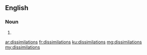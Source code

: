 ==English==

===Noun===
{{head|en|plural}}

# {{plural of|dissimilation|lang=en|nocat=1}}

[[ar:dissimilations]]
[[fr:dissimilations]]
[[ku:dissimilations]]
[[mg:dissimilations]]
[[my:dissimilations]]